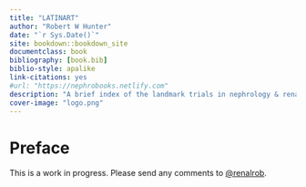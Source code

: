 ```yaml
--- 
title: "LATINART"
author: "Robert W Hunter"
date: "`r Sys.Date()`"
site: bookdown::bookdown_site
documentclass: book
bibliography: [book.bib]
biblio-style: apalike
link-citations: yes
#url: "https://nephrobooks.netlify.com"
description: "A brief index of the landmark trials in nephrology & renal transplant."
cover-image: "logo.png"
---
```


# Preface {-}

This is a work in progress.  Please send any comments to [\@renalrob](https://mobile.twitter.com/renalrob).  

